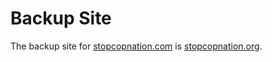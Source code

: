 # Backup Site

The backup site for [stopcopnation.com](https://stopcopnation.com) is [stopcopnation.org](https://stopcopnation.org).
